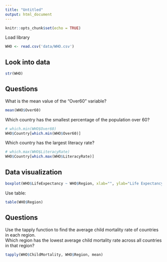 ```yaml
---
title: "Untitled"
output: html_document
---
```


```r
knitr::opts_chunk$set(echo = TRUE)
```

Load library
```r
WHO <- read.csv('data/WHO.csv')
```

## Look into data
```r
str(WHO)
```

## Questions

What is the mean value of the "Over60" variable?

```r
mean(WHO$Over60)
```
Which country has the smallest percentage of the population over 60?

```r
# which.min(WHO$Over60)
WHO$Country[which.min(WHO$Over60)]
```

Which country has the largest literacy rate?
```r
# which.max(WHO$LiteracyRate)
WHO$Country[which.max(WHO$LiteracyRate)]
```

## Data visualization

```r
boxplot(WHO$LifeExpectancy ~ WHO$Region, xlab="", ylab="Life Expectancy", main="Life Expectancy of Countries by Region")
```
Use table:
```r
table(WHO$Region)
```
## Questions

Use the tapply function to find the average child mortality rate of countries in each region.  
Which region has the lowest average child mortality rate across all countries in that region?
```r
tapply(WHO$ChildMortality, WHO$Region, mean)
```

